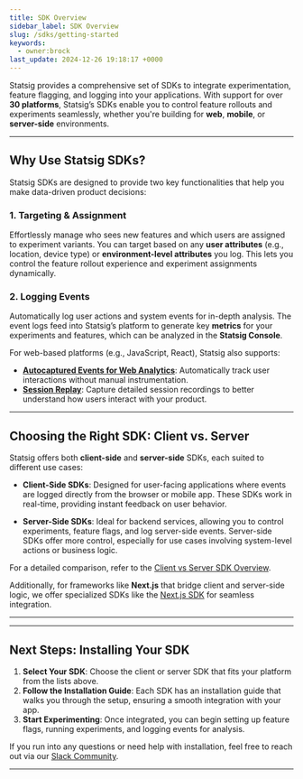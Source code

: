 ```yaml
---
title: SDK Overview
sidebar_label: SDK Overview
slug: /sdks/getting-started
keywords:
  - owner:brock
last_update: 2024-12-26 19:18:17 +0000
---
```



<Styles/>



Statsig provides a comprehensive set of SDKs to integrate experimentation, feature flagging, and logging into your applications. With support for over **30 platforms**, Statsig’s SDKs enable you to control feature rollouts and experiments seamlessly, whether you're building for **web**, **mobile**, or **server-side** environments.

---

## Why Use Statsig SDKs?

Statsig SDKs are designed to provide two key functionalities that help you make data-driven product decisions:

### 1. **Targeting & Assignment**
Effortlessly manage who sees new features and which users are assigned to experiment variants. You can target based on any **user attributes** (e.g., location, device type) or **environment-level attributes** you log. This lets you control the feature rollout experience and experiment assignments dynamically.

### 2. **Logging Events**
Automatically log user actions and system events for in-depth analysis. The event logs feed into Statsig’s platform to generate key **metrics** for your experiments and features, which can be analyzed in the **Statsig Console**.

For web-based platforms (e.g., JavaScript, React), Statsig also supports:
- **[Autocaptured Events for Web Analytics](/webanalytics/overview)**: Automatically track user interactions without manual instrumentation.
- **[Session Replay](/session-replay/overview)**: Capture detailed session recordings to better understand how users interact with your product.

---

## Choosing the Right SDK: Client vs. Server

Statsig offers both **client-side** and **server-side** SDKs, each suited to different use cases:

- **Client-Side SDKs**: Designed for user-facing applications where events are logged directly from the browser or mobile app. These SDKs work in real-time, providing instant feedback on user behavior.
  
- **Server-Side SDKs**: Ideal for backend services, allowing you to control experiments, feature flags, and log server-side events. Server-side SDKs offer more control, especially for use cases involving system-level actions or business logic.

For a detailed comparison, refer to the [Client vs Server SDK Overview](/sdks/client-vs-server).

Additionally, for frameworks like **Next.js** that bridge client and server-side logic, we offer specialized SDKs like the [Next.js SDK](/client/javascript-sdk/next-js) for seamless integration.

---

<SDKAndFrameworks />

---

## Next Steps: Installing Your SDK

1. **Select Your SDK**: Choose the client or server SDK that fits your platform from the lists above.
2. **Follow the Installation Guide**: Each SDK has an installation guide that walks you through the setup, ensuring a smooth integration with your app.
3. **Start Experimenting**: Once integrated, you can begin setting up feature flags, running experiments, and logging events for analysis.

If you run into any questions or need help with installation, feel free to reach out via our [Slack Community](https://statsig.com/slack).

---
